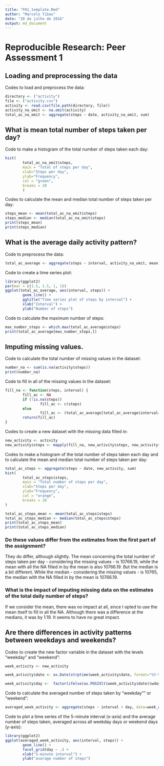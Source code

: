 ---
title: "PA1_template.Rmd"
author: "Marcelo Tibau"
date: "28 de julho de 2016"
output: md_document
---

# Reproducible Research: Peer Assessment 1  

## Loading and preprocessing the data  

Codes to load and preprocess the data:  

```{R}
directory <- ("activity")
file <- ("activity.csv")
activity <- read.csv(file.path(directory, file))
activity_na_omit <- na.omit(activity)
total_ac_na_omit <- aggregate(steps ~ date, activity_na_omit, sum)
```

## What is mean total number of steps taken per day?  

Code to make a histogram of the total number of steps taken each day:  

```{R}
hist(
        total_ac_na_omit$steps, 
        main = "Total of steps per day", 
        xlab="Steps per day", 
        ylab="Frequency", 
        col = "green", 
        breaks = 20
        )
```

Codes to calculate the mean and median total number of steps taken per day:  

```{R}
steps_mean <- mean(total_ac_na_omit$steps)
steps_median <- median(total_ac_na_omit$steps)
print(steps_mean)
print(steps_median)
```

## What is the average daily activity pattern?  

Code to preprocess the data:  

```{R}
total_ac_average <- aggregate(steps ~ interval, activity_na_omit, mean)
```

Code to create a time series plot:  

```{R}
library(ggplot2)
par(mar = c(1.5, 1.5, 1, 1))
ggplot(total_ac_average, aes(interval, steps)) +
        geom_line() +
        ggtitle("Time series plot of steps by interval") +
        xlab("Interval") +
        ylab("Number of steps")
```

Code to calculate the maximum number of steps:  

```{R}
max_number_steps <- which.max(total_ac_average$steps)
print(total_ac_average[max_number_steps,])
```

## Imputing missing values.  

Code to calculate the total number of missing values in the dataset:  

```{R}
number_na <- sum(is.na(activity$steps))
print(number_na)
```

Code to fill in all of the missing values in the dataset:  

```{R}
fill_na <- function(steps, interval) {
        fill_ac <- NA
        if (!is.na(steps))
                fill_ac <- c(steps)
        else
                fill_ac <- (total_ac_average[total_ac_average$interval==interval, "steps"])
        return(fill_ac)
}
```

Codes to create a new dataset with the missing data filled in:  

```{R}
new_activity <- activity
new_activity$steps <- mapply(fill_na, new_activity$steps, new_activity$interval)
```

Codes to make a histogram of the total number of steps taken each day and to calculate the mean and median total number of steps taken per day:  

```{R}
total_ac_steps <- aggregate(steps ~ date, new_activity, sum)
hist(
        total_ac_steps$steps, 
        main = "Total number of steps per day", 
        xlab="Steps per day", 
        ylab="Frequency", 
        col = "orange", 
        breaks = 20
)
```

```{R}
total_ac_steps_mean <- mean(total_ac_steps$steps) 
total_ac_steps_median <- median(total_ac_steps$steps) 
print(total_ac_steps_mean)
print(total_ac_steps_median)
```

### Do these values differ from the estimates from the first part of the assignment?
They do differ, although slightly. The mean concerning the total number of steps taken per day - considering the missing values - is 10766.19, while the mean with all the NA filled in by the mean is also 10766.19. But the median is a bit different. While the median - considering the missing values - is 10765, the median with the NA filled in by the mean is 10766.19.

### What is the impact of imputing missing data on the estimates of the total daily number of steps?
If we consider the mean, there was no impact at all, since I opted to use the mean itself to fill in all the NA. Although there was a difference at the medians, it was by 1.19. It seems to have no great impact.  

## Are there differences in activity patterns between weekdays and weekends?  

Codes to create the new factor variable in the dataset with the levels "weekday" and "weekend":    

```{R}
week_activity <- new_activity

week_activity$date <- as.Date(strptime(week_activity$date, format="%Y-%m-%d")) 

week_activity$day <-  factor(ifelse(as.POSIXlt(week_activity$date)$wday %in% c(0,6), 'weekend', 'weekday'))
```

Code to calculate the averaged number of steps taken by "weekday"" or "weekend":    

```{R}
averaged_week_activity <- aggregate(steps ~ interval + day, data=week_activity, mean)
```

Code to plot a time series of the 5-minute interval (x-axis) and the average number of steps taken, averaged across all weekday days or weekend days (y-axis):

```{R}
library(ggplot2)
ggplot(averaged_week_activity, aes(interval, steps)) + 
        geom_line() + 
        facet_grid(day ~ .) +
        xlab("5-minute interval") + 
        ylab("avarage number of steps")
```


